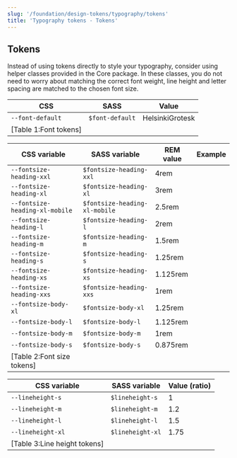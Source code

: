 ```yaml
---
slug: '/foundation/design-tokens/typography/tokens'
title: 'Typography tokens - Tokens'
---
```





## Tokens

<Notification label="Consider using helper classes" className="siteNotification">
  Instead of using tokens directly to style your typography, consider using <ExternalLink size="S" href="https://github.com/City-of-Helsinki/helsinki-design-system/tree/master/packages/core/src/utils/helpers.css">helper classes provided in the Core package</ExternalLink>. In these classes, you do not need to worry about matching the correct font weight, line height and letter spacing are matched to the chosen font size.
</Notification>

CSS                          | SASS                        | Value            |
---------------------------- | --------------------------- | ---------------- |
`--font-default`  | `$font-default`  | HelsinkiGrotesk  |
[Table 1:Font tokens]|   

CSS variable                   | SASS variable                 | REM value       | Example                                                  |
------------------------------ | ----------------------------- | --------------- | -------------------------------------------------------- |
`--fontsize-heading-xxl`       | `$fontsize-heading-xxl`       | 4rem            | <TextExample size="var(--fontsize-heading-xxl)" />       |
`--fontsize-heading-xl`        | `$fontsize-heading-xl`        | 3rem            | <TextExample size="var(--fontsize-heading-xl)" />        |
`--fontsize-heading-xl-mobile` | `$fontsize-heading-xl-mobile` | 2.5rem          | <TextExample size="var(--fontsize-heading-xl-mobile)" /> |
`--fontsize-heading-l`         | `$fontsize-heading-l`         | 2rem            | <TextExample size="var(--fontsize-heading-l)" />         |
`--fontsize-heading-m`         | `$fontsize-heading-m`         | 1.5rem          | <TextExample size="var(--fontsize-heading-m)" />         |
`--fontsize-heading-s`         | `$fontsize-heading-s`         | 1.25rem         | <TextExample size="var(--fontsize-heading-s)" />         |
`--fontsize-heading-xs`        | `$fontsize-heading-xs`        | 1.125rem        | <TextExample size="var(--fontsize-heading-xs)" />        |
`--fontsize-heading-xxs`       | `$fontsize-heading-xxs`       | 1rem            | <TextExample size="var(--fontsize-heading-xxs)" />       |
`--fontsize-body-xl`           | `$fontsize-body-xl`           | 1.25rem         | <TextExample size="var(--fontsize-body-xl)" />           |
`--fontsize-body-l`            | `$fontsize-body-l`            | 1.125rem        | <TextExample size="var(--fontsize-body-l)" />            |
`--fontsize-body-m`            | `$fontsize-body-m`            | 1rem            | <TextExample size="var(--fontsize-body-m)" />            |
`--fontsize-body-s`            | `$fontsize-body-s`            | 0.875rem        | <TextExample size="var(--fontsize-body-s)" />            |
[Table 2:Font size tokens]|

CSS variable                  | SASS variable               | Value (ratio)    |
----------------------------- | --------------------------- | ---------------- |
`--lineheight-s`   | `$lineheight-s`  | 1                |
`--lineheight-m`   | `$lineheight-m`  | 1.2              |
`--lineheight-l`   | `$lineheight-l`  | 1.5              |
`--lineheight-xl`  | `$lineheight-xl` | 1.75             |
[Table 3:Line height tokens]|
